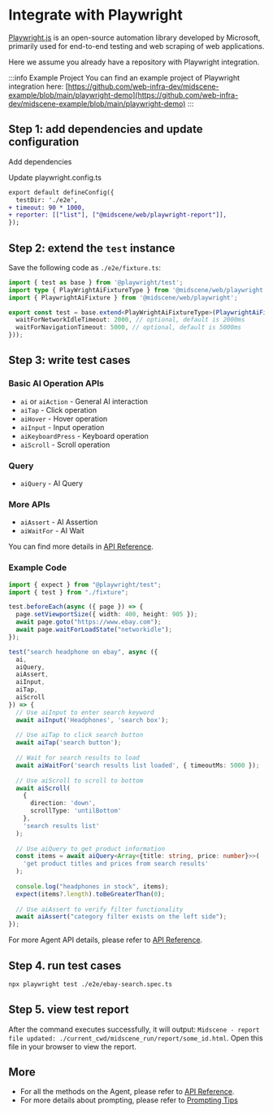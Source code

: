 
# Integrate with Playwright


[Playwright.js](https://playwright.com/) is an open-source automation library developed by Microsoft, primarily used for end-to-end testing and web scraping of web applications.

Here we assume you already have a repository with Playwright integration.

:::info Example Project
You can find an example project of Playwright integration here: [https://github.com/web-infra-dev/midscene-example/blob/main/playwright-demo](https://github.com/web-infra-dev/midscene-example/blob/main/playwright-demo)
:::

<SetupEnv />

## Step 1: add dependencies and update configuration

Add dependencies

<PackageManagerTabs command="install @midscene/web --save-dev" />

Update playwright.config.ts

```diff
export default defineConfig({
  testDir: './e2e',
+ timeout: 90 * 1000,
+ reporter: [["list"], ["@midscene/web/playwright-report"]],
});
```

## Step 2: extend the `test` instance

Save the following code as `./e2e/fixture.ts`:

```typescript
import { test as base } from '@playwright/test';
import type { PlayWrightAiFixtureType } from '@midscene/web/playwright';
import { PlaywrightAiFixture } from '@midscene/web/playwright';

export const test = base.extend<PlayWrightAiFixtureType>(PlaywrightAiFixture({
  waitForNetworkIdleTimeout: 2000, // optional, default is 2000ms
  waitForNavigationTimeout: 5000, // optional, default is 5000ms
}));
```

## Step 3: write test cases

### Basic AI Operation APIs

* `ai` or `aiAction` - General AI interaction
* `aiTap` - Click operation
* `aiHover` - Hover operation
* `aiInput` - Input operation
* `aiKeyboardPress` - Keyboard operation
* `aiScroll` - Scroll operation

### Query

* `aiQuery` - AI Query

### More APIs

* `aiAssert` - AI Assertion
* `aiWaitFor` - AI Wait

You can find more details in [API Reference](./API).

### Example Code

```typescript title="./e2e/ebay-search.spec.ts"
import { expect } from "@playwright/test";
import { test } from "./fixture";

test.beforeEach(async ({ page }) => {
  page.setViewportSize({ width: 400, height: 905 });
  await page.goto("https://www.ebay.com");
  await page.waitForLoadState("networkidle");
});

test("search headphone on ebay", async ({ 
  ai, 
  aiQuery, 
  aiAssert,
  aiInput,
  aiTap,
  aiScroll 
}) => {
  // Use aiInput to enter search keyword
  await aiInput('Headphones', 'search box');
  
  // Use aiTap to click search button
  await aiTap('search button');
  
  // Wait for search results to load
  await aiWaitFor('search results list loaded', { timeoutMs: 5000 });
  
  // Use aiScroll to scroll to bottom
  await aiScroll(
    { 
      direction: 'down',
      scrollType: 'untilBottom'
    },
    'search results list'
  );
  
  // Use aiQuery to get product information
  const items = await aiQuery<Array<{title: string, price: number}>>(
    'get product titles and prices from search results'
  );
  
  console.log("headphones in stock", items);
  expect(items?.length).toBeGreaterThan(0);
  
  // Use aiAssert to verify filter functionality
  await aiAssert("category filter exists on the left side");
});
```

For more Agent API details, please refer to [API Reference](./API).

## Step 4. run test cases

```bash
npx playwright test ./e2e/ebay-search.spec.ts
```

## Step 5. view test report

After the command executes successfully, it will output: `Midscene - report file updated: ./current_cwd/midscene_run/report/some_id.html`. Open this file in your browser to view the report.

## More

* For all the methods on the Agent, please refer to [API Reference](./API).
* For more details about prompting, please refer to [Prompting Tips](./prompting-tips)
